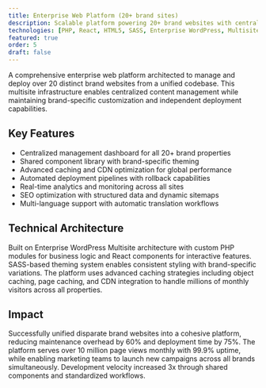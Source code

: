 ```yaml
---
title: Enterprise Web Platform (20+ brand sites)
description: Scalable platform powering 20+ brand websites with centralized management, shared components, and consistent UX.
technologies: [PHP, React, HTML5, SASS, Enterprise WordPress, Multisite, Management at Scale]
featured: true
order: 5
draft: false
---
```


A comprehensive enterprise web platform architected to manage and deploy over 20 distinct brand websites from a unified codebase. This multisite infrastructure enables centralized content management while maintaining brand-specific customization and independent deployment capabilities.

## Key Features

- Centralized management dashboard for all 20+ brand properties
- Shared component library with brand-specific theming
- Advanced caching and CDN optimization for global performance
- Automated deployment pipelines with rollback capabilities
- Real-time analytics and monitoring across all sites
- SEO optimization with structured data and dynamic sitemaps
- Multi-language support with automatic translation workflows

## Technical Architecture

Built on Enterprise WordPress Multisite architecture with custom PHP modules for business logic and React components for interactive features. SASS-based theming system enables consistent styling with brand-specific variations. The platform uses advanced caching strategies including object caching, page caching, and CDN integration to handle millions of monthly visitors across all properties.

## Impact

Successfully unified disparate brand websites into a cohesive platform, reducing maintenance overhead by 60% and deployment time by 75%. The platform serves over 10 million page views monthly with 99.9% uptime, while enabling marketing teams to launch new campaigns across all brands simultaneously. Development velocity increased 3x through shared components and standardized workflows.
